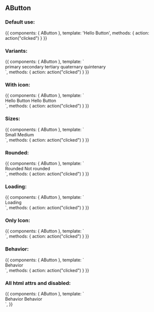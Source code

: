 
<Meta title="Design System/Atoms/AButton" component={AButton} />

## AButton

### Default use:

<Canvas>
  <Story name="Default use">
    {{
        components: { AButton },
        template: '<a-button @click="action">Hello Button</a-button>',
        methods: { action: action("clicked") }
    }}
  </Story>
</Canvas>

### Variants:

<Canvas>
  <Story name="Variants">
    {{
        components: { AButton },
        template: `
        <div>
          <a-button variant="primary">primary</a-button>
          <a-button variant="secondary">secondary</a-button>
          <a-button variant="tertiary">tertiary</a-button>
          <a-button variant="quaternary">quaternary</a-button>
          <a-button variant="quintenary">quintenary</a-button>
        </div>
        `,
        methods: { action: action("clicked") }
    }}
  </Story>
</Canvas>

### With icon:

<Canvas>
  <Story name="With icon">
    {{
        components: { AButton },
        template: `
        <div>
          <a-button @click="action" icon="fas fa-home">Hello Button</a-button>
          <a-button @click="action" icon="fas fa-user">Hello Button</a-button>
        </div>
        `,
        methods: { action: action("clicked") }
    }}
  </Story>
</Canvas>

### Sizes:

<Canvas>
  <Story name="Sizes">
    {{
        components: { AButton },
        template: `
        <div>
          <a-button @click="action" size="small">Small</a-button>
          <a-button @click="action" size="medium">Medium</a-button>
        </div>
        `,
        methods: { action: action("clicked") }
    }}
  </Story>
</Canvas>

### Rounded:

<Canvas>
  <Story name="Rounded">
    {{
        components: { AButton },
        template: `
        <div>
          <a-button @click="action" :is-rounded="true">Rounded</a-button>
          <a-button @click="action" :is-rounded="false">Not rounded</a-button>
        </div>
        `,
        methods: { action: action("clicked") }
    }}
  </Story>
</Canvas>

### Loading:

<Canvas>
  <Story name="Loading">
    {{
        components: { AButton },
        template: `
        <div>
          <a-button @click="action" :is-loading="true">Loading</a-button>
        </div>
        `,
        methods: { action: action("clicked") }
    }}
  </Story>
</Canvas>

### Only Icon:

<Canvas>
  <Story name="Only Icon">
    {{
        components: { AButton },
        template: `
        <div>
          <a-button @click="action" icon="fas fa-user" />
        </div>
        `,
        methods: { action: action("clicked") }
    }}
  </Story>
</Canvas>

### Behavior:

<Canvas>
  <Story name="Behavior">
    {{
        components: { AButton },
        template: `
        <div>
          <a-button @click="action" behavior="block">Behavior</a-button>
        </div>
        `,
        methods: { action: action("clicked") }
    }}
  </Story>
</Canvas>

### All html attrs and disabled:

<Canvas>
  <Story name="All html attrs and disabled">
    {{
        components: { AButton },
        template: `
        <div>
          <a-button id="my-specific-component">Behavior</a-button>
          <a-button disabled>Behavior</a-button>
        </div>
        `,
    }}
  </Story>
</Canvas>

<ArgsTable of={AButton} />
